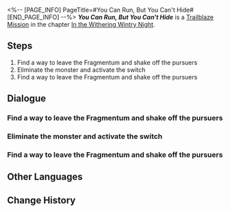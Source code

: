<%-- [PAGE_INFO]
PageTitle=#You Can Run, But You Can't Hide#
[END_PAGE_INFO] --%>
{{Stub|Dialogue.}}
{{Mission Infobox
|id            = 1010302
|title         = 
|image         = <!--Mission You Can Run, But You Can't Hide.png-->
|type          = Trailblaze
|event_name    = 
|chapter       = In the Withering Wintry Night
|requirements  = [[Trailblaze Mission]] ''[[You Can Run, But You Can't Hide]]'' completed
|summary       = <!--official mission summary from Fate's Atlas-->
|characters    = Trailblazer
|startLocation = [[Jarilo-VI]] - [[Backwater Pass]]
|world         = Jarilo-VI
|area          = Backwater Pass
|prev          = 
|next          = Hide-and-Seek
|rewards       = Trailblaze EXP*600; Stellar Jade*80; Adventure Log*6; Condensed Aether*3; Trick Snack*10; Simple First-Aid Device*10
}}
'''''You Can Run, But You Can't Hide''''' is a [[Trailblaze Mission]] in the chapter [[In the Withering Wintry Night]].

==Steps==
# Find a way to leave the Fragmentum and shake off the pursuers
# Eliminate the monster and activate the switch
# Find a way to leave the Fragmentum and shake off the pursuers

<!--
==Gameplay Notes==

--><!--
==Trial Character==

-->
==Dialogue==
{{Stub Dialogue}}
===Find a way to leave the Fragmentum and shake off the pursuers===
{{Mission Description|type=trailblaze|location=<!--to be added-->|You rush into the Fragmentum to avoid getting caught. How come things went downhill so quickly? March 7th has no clue &mdash; she's written as an innocent and sweet teenage girl after all.<br />Despite the initial shock, you quickly agree on the course of action: Find the way out of the Fragmentum first. Everything else can wait.<br />You successfully open the metal door. All that's left is to carefully find a way out while avoiding being caught by the Silvermane Guards.}}
{{Dialogue Start}}
:{{tx}}
{{Dialogue End}}

===Eliminate the monster and activate the switch===
{{Mission Description|type=trailblaze|location=Backwater Pass|update|You rush into the Fragmentum to avoid getting caught. How come things went downhill so quickly? March 7th has no clue &mdash; she's written as an innocent and sweet teenage girl after all.<br />Despite the initial shock, you quickly agree on the course of action: Find the way out of the Fragmentum first. Everything else can wait.<br />Being blocked by a second gate while trying to escape is so cliche... However, there are monsters wandering around the gate switch this time.<br />Defeat the monsters and clear the stage!}}
{{Dialogue Start}}
:{{tx}}
{{Dialogue End}}

===Find a way to leave the Fragmentum and shake off the pursuers===
{{Mission Description|type=trailblaze|location=Backwater Pass|update|You rush into the Fragmentum to avoid getting caught. How come things went downhill so quickly? March 7th has no clue &mdash; she's written as an innocent and sweet teenage girl after all.<br />Despite the initial shock, you quickly agree on the course of action: Find the way out of the Fragmentum first. Everything else can wait.<br />You are the bane of all gates... The two you've opened would agree.<br />The Fragmentum exit is right in front of you. Safety is within reach... for the time being.}}
{{Dialogue Start}}
:{{tx}}
{{Dialogue End}}

==Other Languages==
{{Other Languages
|en   = You Can Run, But You Can't Hide
|zhs  = 躲得过初一，躲不过十五
|zht  = 躲得過初一，躲不過十五
|ja   = 今日は逃げられても、明日は逃げられない
|ko   = 뛰어봤자 벼룩
|es   = Puedes correr, pero no esconderte
|fr   = Tu peux courir, mais tu ne peux pas te cacher
|ru   = Можешь бежать, но тебе не спрятаться
|th   = วันนี้อาจจะหนีได้ แต่วันหน้าไม่มีทางหลบพ้น
|vi   = Tránh Vỏ Dưa Gặp Vỏ Dừa
|de   = Du kannst weglaufen, aber du kannst dich nicht verstecken
|id   = Tak Bisa Sembunyi Selamanya
|pt   = Você Pode Correr, Mas Não Pode se Esconder
}}

==Change History==
{{Change History|1.0}}

